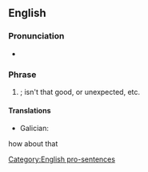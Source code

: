 ==English==

===Pronunciation===
* {{audio|en|En-au-how about that.ogg|Audio (AU)}}

===Phrase===
{{head|en|phrase}}

# {{lb|en|rhetorical question}} {{non-gloss definition|A general statement of [[surprise]] or [[bemusement]] with regard to a particular event.}}; isn't that good, or unexpected, etc.

====Translations====
{{trans-top|expression of perplexity or surprise}}
* Galician: {{t|gl|como te quedas?}} {{t|gl|que che parece?}}
{{trans-mid}}
{{trans-bottom}}

how about that

[[Category:English pro-sentences]]